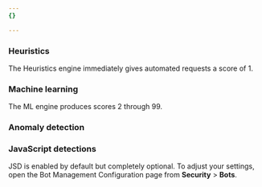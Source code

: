 ```yaml
---
{}

---
```



### Heuristics

<Render file="bots-heuristics" product="bots" />

The Heuristics engine immediately gives automated requests a score of 1.

### Machine learning

<Render file="bots-ml" product="bots" />

The ML engine produces scores 2 through 99.

### Anomaly detection

<Render file="bots-ad" product="bots" />

### JavaScript detections

<Render file="bots-jsd" product="bots" />

JSD is enabled by default but completely optional. To adjust your settings, open the Bot Management Configuration page from **Security** > **Bots**.
